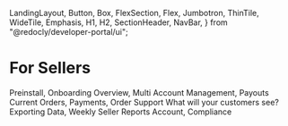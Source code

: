   LandingLayout,
  Button,
  Box,
  FlexSection,
  Flex,
  Jumbotron,
  ThinTile,
  WideTile,
  Emphasis,
  H1,
  H2,
  SectionHeader,
  NavBar,
} from "@redocly/developer-portal/ui";

# For Sellers

<Box>
  <FlexSection justifyContent="space-around" flexWrap="wrap">
    <WideTile to="/developer-portal/for-sellers/quickstart" header="Quickstart">
      Preinstall, Onboarding
    </WideTile>
    <WideTile
      to="/developer-portal/for-sellers/account-management"
      header="Account Management"
    >
      Overview, Multi Account Management, Payouts
    </WideTile>
    <WideTile to="/developer-portal/for-sellers/orders" header="Orders">
      Current Orders, Payments, Order Support
    </WideTile>
    <WideTile
      to="/developer-portal/for-sellers/customer-experience"
      header="Customer Experience"
    >
      What will your customers see?
    </WideTile>
    <WideTile to="/developer-portal/for-sellers/reporting" header="Reporting">
      Exporting Data, Weekly Seller Reports
    </WideTile>
    <WideTile
      to="/developer-portal/for-sellers/privacy-and-security"
      header="Privacy & Security"
    >
      Account, Compliance
    </WideTile>
  </FlexSection>
</Box>
